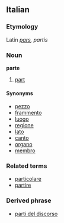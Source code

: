 ==Italian==
===Etymology===
Latin ''[[pars]], partis''
===Noun===
'''parte'''

# [[part]]

====Synonyms====
*[[pezzo]]
*[[frammento]]
*[[luogo]]
*[[regione]]
*[[lato]]
*[[canto]]
*[[organo]]
*[[membro]]

===Related terms===
*[[particolare]]
*[[partire]]

===Derived phrase===
*[[parti del discorso]]
